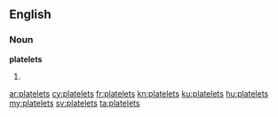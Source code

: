 ==English==

===Noun===
'''platelets'''

# {{plural of|platelet}}

[[ar:platelets]]
[[cy:platelets]]
[[fr:platelets]]
[[kn:platelets]]
[[ku:platelets]]
[[hu:platelets]]
[[my:platelets]]
[[sv:platelets]]
[[ta:platelets]]